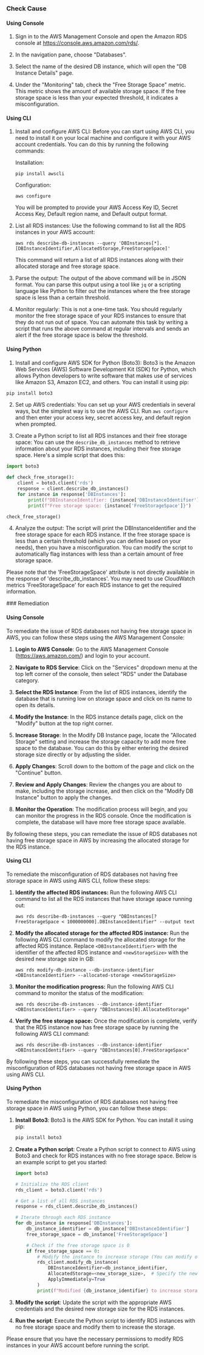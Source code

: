

<Tabs><Tab title='Cause'>
### Check Cause

#### Using Console

1. Sign in to the AWS Management Console and open the Amazon RDS console at https://console.aws.amazon.com/rds/.

2. In the navigation pane, choose "Databases".

3. Select the name of the desired DB instance, which will open the "DB Instance Details" page.

4. Under the "Monitoring" tab, check the "Free Storage Space" metric. This metric shows the amount of available storage space. If the free storage space is less than your expected threshold, it indicates a misconfiguration.

#### Using CLI

1. Install and configure AWS CLI: Before you can start using AWS CLI, you need to install it on your local machine and configure it with your AWS account credentials. You can do this by running the following commands:

   Installation:
   ```
   pip install awscli
   ```
   Configuration:
   ```
   aws configure
   ```
   You will be prompted to provide your AWS Access Key ID, Secret Access Key, Default region name, and Default output format.

2. List all RDS instances: Use the following command to list all the RDS instances in your AWS account:

   ```
   aws rds describe-db-instances --query 'DBInstances[*].[DBInstanceIdentifier,AllocatedStorage,FreeStorageSpace]'
   ```
   This command will return a list of all RDS instances along with their allocated storage and free storage space.

3. Parse the output: The output of the above command will be in JSON format. You can parse this output using a tool like `jq` or a scripting language like Python to filter out the instances where the free storage space is less than a certain threshold.

4. Monitor regularly: This is not a one-time task. You should regularly monitor the free storage space of your RDS instances to ensure that they do not run out of space. You can automate this task by writing a script that runs the above command at regular intervals and sends an alert if the free storage space is below the threshold.

#### Using Python

1. Install and configure AWS SDK for Python (Boto3): Boto3 is the Amazon Web Services (AWS) Software Development Kit (SDK) for Python, which allows Python developers to write software that makes use of services like Amazon S3, Amazon EC2, and others. You can install it using pip:

```python
pip install boto3
```

2. Set up AWS credentials: You can set up your AWS credentials in several ways, but the simplest way is to use the AWS CLI. Run `aws configure` and then enter your access key, secret access key, and default region when prompted.

3. Create a Python script to list all RDS instances and their free storage space: You can use the `describe_db_instances` method to retrieve information about your RDS instances, including their free storage space. Here's a simple script that does this:

```python
import boto3

def check_free_storage():
    client = boto3.client('rds')
    response = client.describe_db_instances()
    for instance in response['DBInstances']:
        print(f"DBInstanceIdentifier: {instance['DBInstanceIdentifier']}")
        print(f"Free storage space: {instance['FreeStorageSpace']}")

check_free_storage()
```

4. Analyze the output: The script will print the DBInstanceIdentifier and the free storage space for each RDS instance. If the free storage space is less than a certain threshold (which you can define based on your needs), then you have a misconfiguration. You can modify the script to automatically flag instances with less than a certain amount of free storage space.

Please note that the 'FreeStorageSpace' attribute is not directly available in the response of 'describe_db_instances'. You may need to use CloudWatch metrics 'FreeStorageSpace' for each RDS instance to get the required information.

</Tab>

<Tab title='Remediation'>
### Remediation

#### Using Console

To remediate the issue of RDS databases not having free storage space in AWS, you can follow these steps using the AWS Management Console:

1. **Login to AWS Console**: Go to the AWS Management Console (https://aws.amazon.com/) and login to your account.

2. **Navigate to RDS Service**: Click on the "Services" dropdown menu at the top left corner of the console, then select "RDS" under the Database category.

3. **Select the RDS Instance**: From the list of RDS instances, identify the database that is running low on storage space and click on its name to open its details.

4. **Modify the Instance**: In the RDS instance details page, click on the "Modify" button at the top right corner.

5. **Increase Storage**: In the Modify DB Instance page, locate the "Allocated Storage" setting and increase the storage capacity to add more free space to the database. You can do this by either entering the desired storage size directly or by adjusting the slider.

6. **Apply Changes**: Scroll down to the bottom of the page and click on the "Continue" button.

7. **Review and Apply Changes**: Review the changes you are about to make, including the storage increase, and then click on the "Modify DB Instance" button to apply the changes.

8. **Monitor the Operation**: The modification process will begin, and you can monitor the progress in the RDS console. Once the modification is complete, the database will have more free storage space available.

By following these steps, you can remediate the issue of RDS databases not having free storage space in AWS by increasing the allocated storage for the RDS instance.

#### Using CLI

To remediate the misconfiguration of RDS databases not having free storage space in AWS using AWS CLI, follow these steps:

1. **Identify the affected RDS instances:**
   Run the following AWS CLI command to list all the RDS instances that have storage space running out:
   ```
   aws rds describe-db-instances --query "DBInstances[?FreeStorageSpace < 1000000000].DBInstanceIdentifier" --output text
   ```

2. **Modify the allocated storage for the affected RDS instance:**
   Run the following AWS CLI command to modify the allocated storage for the affected RDS instance. Replace `<DBInstanceIdentifier>` with the identifier of the affected RDS instance and `<newStorageSize>` with the desired new storage size in GB:
   ```
   aws rds modify-db-instance --db-instance-identifier <DBInstanceIdentifier> --allocated-storage <newStorageSize>
   ```

3. **Monitor the modification progress:**
   Run the following AWS CLI command to monitor the status of the modification:
   ```
   aws rds describe-db-instances --db-instance-identifier <DBInstanceIdentifier> --query "DBInstances[0].AllocatedStorage"
   ```

4. **Verify the free storage space:**
   Once the modification is complete, verify that the RDS instance now has free storage space by running the following AWS CLI command:
   ```
   aws rds describe-db-instances --db-instance-identifier <DBInstanceIdentifier> --query "DBInstances[0].FreeStorageSpace"
   ```

By following these steps, you can successfully remediate the misconfiguration of RDS databases not having free storage space in AWS using AWS CLI.

#### Using Python

To remediate the misconfiguration of RDS databases not having free storage space in AWS using Python, you can follow these steps:

1. **Install Boto3**: Boto3 is the AWS SDK for Python. You can install it using pip:
   ```bash
   pip install boto3
   ```

2. **Create a Python script**: Create a Python script to connect to AWS using Boto3 and check for RDS instances with no free storage space. Below is an example script to get you started:

   ```python
   import boto3

   # Initialize the RDS client
   rds_client = boto3.client('rds')

   # Get a list of all RDS instances
   response = rds_client.describe_db_instances()

   # Iterate through each RDS instance
   for db_instance in response['DBInstances']:
       db_instance_identifier = db_instance['DBInstanceIdentifier']
       free_storage_space = db_instance['FreeStorageSpace']

       # Check if the free storage space is 0
       if free_storage_space == 0:
           # Modify the instance to increase storage (You can modify other parameters as needed)
           rds_client.modify_db_instance(
               DBInstanceIdentifier=db_instance_identifier,
               AllocatedStorage=<new_storage_size>,  # Specify the new storage size
               ApplyImmediately=True
           )
           print(f"Modified {db_instance_identifier} to increase storage space.")
   ```

3. **Modify the script**: Update the script with the appropriate AWS credentials and the desired new storage size for the RDS instances.

4. **Run the script**: Execute the Python script to identify RDS instances with no free storage space and modify them to increase the storage.

Please ensure that you have the necessary permissions to modify RDS instances in your AWS account before running the script.


</Tab>
</Tabs>